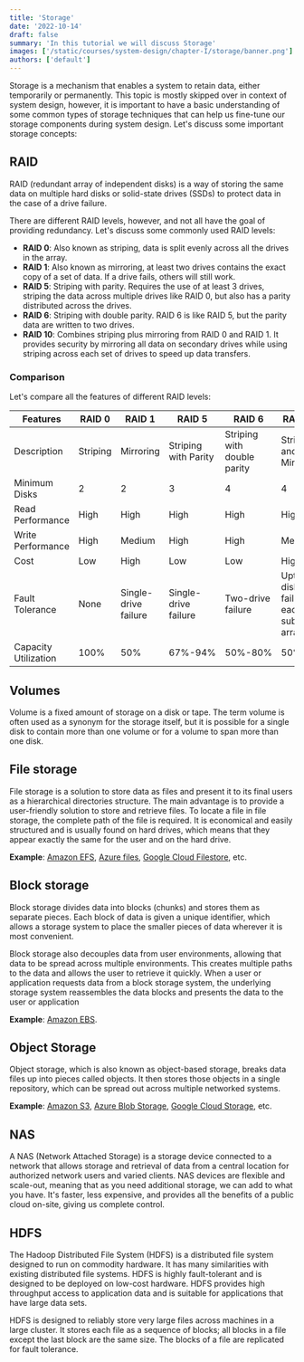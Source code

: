 ```yaml
---
title: 'Storage'
date: '2022-10-14'
draft: false
summary: 'In this tutorial we will discuss Storage'
images: ['/static/courses/system-design/chapter-I/storage/banner.png']
authors: ['default']
---
```


Storage is a mechanism that enables a system to retain data, either temporarily or permanently. This topic is mostly skipped over in context of system design, however, it is important to have a basic understanding of some common types of storage techniques that can help us fine-tune our storage components during system design. Let's discuss some important storage concepts:

## RAID

RAID (redundant array of independent disks) is a way of storing the same data on multiple hard disks or solid-state drives (SSDs) to protect data in the case of a drive failure.

There are different RAID levels, however, and not all have the goal of providing redundancy. Let's discuss some commonly used RAID levels:

- **RAID 0**: Also known as striping, data is split evenly across all the drives in the array.
- **RAID 1**: Also known as mirroring, at least two drives contains the exact copy of a set of data. If a drive fails, others will still work.
- **RAID 5**: Striping with parity. Requires the use of at least 3 drives, striping the data across multiple drives like RAID 0, but also has a parity distributed across the drives.
- **RAID 6**: Striping with double parity. RAID 6 is like RAID 5, but the parity data are written to two drives.
- **RAID 10**: Combines striping plus mirroring from RAID 0 and RAID 1. It provides security by mirroring all data on secondary drives while using striping across each set of drives to speed up data transfers.

### Comparison

Let's compare all the features of different RAID levels:

| Features             | RAID 0   | RAID 1               | RAID 5               | RAID 6                      | RAID 10                                 |
| -------------------- | -------- | -------------------- | -------------------- | --------------------------- | --------------------------------------- |
| Description          | Striping | Mirroring            | Striping with Parity | Striping with double parity | Striping and Mirroring                  |
| Minimum Disks        | 2        | 2                    | 3                    | 4                           | 4                                       |
| Read Performance     | High     | High                 | High                 | High                        | High                                    |
| Write Performance    | High     | Medium               | High                 | High                        | Medium                                  |
| Cost                 | Low      | High                 | Low                  | Low                         | High                                    |
| Fault Tolerance      | None     | Single-drive failure | Single-drive failure | Two-drive failure           | Upto one disk failure in each sub-array |
| Capacity Utilization | 100%     | 50%                  | 67%-94%              | 50%-80%                     | 50%                                     |

## Volumes

Volume is a fixed amount of storage on a disk or tape. The term volume is often used as a synonym for the storage itself, but it is possible for a single disk to contain more than one volume or for a volume to span more than one disk.

## File storage

File storage is a solution to store data as files and present it to its final users as a hierarchical directories structure. The main advantage is to provide a user-friendly solution to store and retrieve files. To locate a file in file storage, the complete path of the file is required. It is economical and easily structured and is usually found on hard drives, which means that they appear exactly the same for the user and on the hard drive.

**Example**: [Amazon EFS](https://aws.amazon.com/efs/), [Azure files](https://azure.microsoft.com/en-in/services/storage/files/), [Google Cloud Filestore](https://cloud.google.com/filestore), etc.

## Block storage

Block storage divides data into blocks (chunks) and stores them as separate pieces. Each block of data is given a unique identifier, which allows a storage system to place the smaller pieces of data wherever it is most convenient.

Block storage also decouples data from user environments, allowing that data to be spread across multiple environments. This creates multiple paths to the data and allows the user to retrieve it quickly. When a user or application requests data from a block storage system, the underlying storage system reassembles the data blocks and presents the data to the user or application

**Example**: [Amazon EBS](https://aws.amazon.com/ebs/).

## Object Storage

Object storage, which is also known as object-based storage, breaks data files up into pieces called objects. It then stores those objects in a single repository, which can be spread out across multiple networked systems.

**Example**: [Amazon S3](https://aws.amazon.com/s3/), [Azure Blob Storage](https://azure.microsoft.com/en-in/services/storage/blobs/), [Google Cloud Storage](https://cloud.google.com/storage), etc.

## NAS

A NAS (Network Attached Storage) is a storage device connected to a network that allows storage and retrieval of data from a central location for authorized network users and varied clients. NAS devices are flexible and scale-out, meaning that as you need additional storage, we can add to what you have. It's faster, less expensive, and provides all the benefits of a public cloud on-site, giving us complete control.

## HDFS

The Hadoop Distributed File System (HDFS) is a distributed file system designed to run on commodity hardware. It has many similarities with existing distributed file systems. HDFS is highly fault-tolerant and is designed to be deployed on low-cost hardware. HDFS provides high throughput access to application data and is suitable for applications that have large data sets.

HDFS is designed to reliably store very large files across machines in a large cluster. It stores each file as a sequence of blocks; all blocks in a file except the last block are the same size. The blocks of a file are replicated for fault tolerance.
